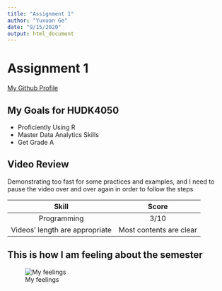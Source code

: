 ```yaml
---
title: "Assignment 1"
author: "Yuxuan Ge"
date: "9/15/2020"
output: html_document
---
```

# Assignment 1
[My Github Profile](https://github.com/yuxuan1113)

## My Goals for HUDK4050
* Proficiently Using R
* Master Data Analytics Skills
* Get Grade A

## Video Review
Demonstrating too fast for some practices and examples, and I need to pause the video over and over again in order to follow the steps

| Skill | Score |
|:-----:|:-----:|
| Programming | 3/10 |
| Videos' length are appropriate | Most contents are clear | 

## This is how I am feeling about the semester
![My feelings](duck.jpeg)